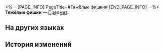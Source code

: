 <%-- [PAGE_INFO]
PageTitle=#Тяжёлые фишки#
[END_PAGE_INFO] --%>
{{Предмет Инфобокс
|id          = 292006
|Изображение = Предмет Тяжёлые фишки.png
|Тип         = 
|Инвентарь   = 
|Редкость    = 4
|Эффект      = 
|Описание    = Когда всё, что вы когда-либо ценили в жизни, оказывается обменено на фишки, потерять их становится проще простого.
}}
{{Описание|''«Выигрыш игрока - его же проигрыш».''}}
'''Тяжёлые фишки''' — [[Предмет]].

==На других языках==
{{На других языках
|en   = Heavy Chip
|zhs  = 压手的筹码
|zht  = 壓手的籌碼
|ja   = 重いチップ
|ko   = 무거운 칩
|es   = Fichas pesadas
|fr   = Jetons lourds
|ru   = Тяжёлые фишки
|th   = ชิปกดดัน
|vi   = Xu Đặt Cược Giá Trị
|de   = Schwerer Chip
|id   = Chip Berat
|pt   = Monte de Fichas
}}

==История изменений==
{{История изменений|3.5}}